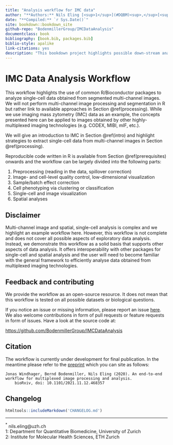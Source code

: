 ```yaml
--- 
title: "Analysis workflow for IMC data"
author: "**Authors:** Nils Eling [<sup>1</sup>](#DQBM)<sup>,</sup>[<sup>2</sup>](#IMHS)<sup>,</sup>[<sup>*</sup>](#email), Vito Zanotelli [<sup>1</sup>](#DQBM)<sup>,</sup>[<sup>2</sup>](#IMHS), Michelle Daniel [<sup>1</sup>](#DQBM)<sup>,</sup>[<sup>2</sup>](#IMHS), Daniel Schulz [<sup>1</sup>](#DQBM)<sup>,</sup>[<sup>2</sup>](#IMHS), Jonas Windhager [<sup>1</sup>](#DQBM)<sup>,</sup>[<sup>2</sup>](#IMHS), Lasse Meyer [<sup>1</sup>](#DQBM)<sup>,</sup>[<sup>2</sup>](#IMHS)"
date: "**Compiled:** `r Sys.Date()`"
site: bookdown::bookdown_site
github-repo: "BodenmillerGroup/IMCDataAnalysis"
documentclass: book
bibliography: [book.bib, packages.bib]
biblio-style: apalike
link-citations: yes
description: "This bookdown project highlights possible down-stream analyses performed on imaging mass cytometry data."
---
```


# IMC Data Analysis Workflow {#preamble}

This workflow highlights the use of common R/Bioconductor packages
to analyze single-cell data obtained from segmented multi-channel images. We will not perform multi-channel image processing and segmentation in R
but rather link to available approaches in Section \@ref(processing). While we
use imaging mass zytometry (IMC) data as an example, the concepts presented here can be applied to images
obtained by other highly-multiplexed imaging technologies (e.g. CODEX, MIBI,
mIF, etc.).

We will give an introduction to IMC in Section \@ref(intro) and highlight
strategies to extract single-cell data from multi-channel images in Section
\@ref(processing).

Reproducible code written in R is available from Section \@ref(prerequisites)
onwards and the workflow can be largely divided into the following parts:

1. Preprocessing (reading in the data, spillover correction)
2. Image- and cell-level quality control, low-dimensional visualization
3. Sample/batch effect correction
4. Cell phenotyping via clustering or classification
5. Single-cell and image visualization
6. Spatial analyses

## Disclaimer

Multi-channel image and spatial, single-cell analysis is complex and we
highlight an example workflow here. However, this workflow is not complete and
does not cover all possible aspects of exploratory data analysis. Instead, we
demonstrate this workflow as a solid basis that supports other aspects of data
analysis. It offers interoperability with other packages for single-cell and
spatial analysis and the user will need to become familiar with the general
framework to efficiently analyse data obtained from multiplexed imaging
technologies.

## Feedback and contributing

We provide the workflow as an open-source resource. It does not mean that
this workflow is tested on all possible datasets or biological questions.

If you notice an issue or missing information, please report an issue
[here](https://github.com/BodenmillerGroup/IMCDataAnalysis/issues). We also
welcome contributions in form of pull requests or feature requests in form of
issues. Have a look at the source code at:

[https://github.com/BodenmillerGroup/IMCDataAnalysis](https://github.com/BodenmillerGroup/IMCDataAnalysis)

## Citation

The workflow is currently under development for final publication.
In the meantime please refer to the 
[preprint](https://www.biorxiv.org/content/10.1101/2021.11.12.468357v1) 
which you can site as follows:

```
Jonas Windhager, Bernd Bodenmiller, Nils Eling (2020). An end-to-end workflow for multiplexed image processing and analysis. 
    bioRxiv, doi: 10.1101/2021.11.12.468357
```

## Changelog

```r
htmltools::includeMarkdown('CHANGELOG.md')
```

---

<a name="email"><sup>*</sup></a> nils.eling@uzh.ch  
<a name="DQBM">1:</a> Department for Quantitative Biomedicine, University of Zurich  
<a name="IMHS">2:</a> Institute for Molecular Health Sciences, ETH Zurich  
